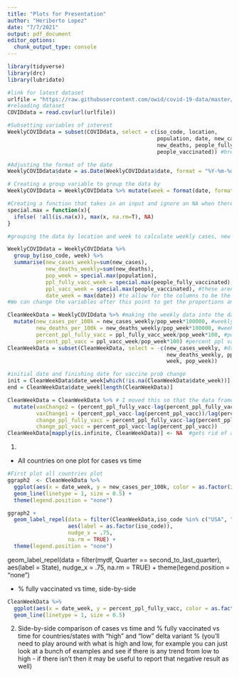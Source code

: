 ```yaml
---
title: "Plots for Presentation"
author: "Heriberto Lopez"
date: "7/7/2021"
output: pdf_document
editor_options: 
  chunk_output_type: console
---
```


```r
library(tidyverse)
library(drc)
library(lubridate)

```

```r
#link for latest dataset
urlfile = "https://raw.githubusercontent.com/owid/covid-19-data/master/public/data/owid-covid-data.csv" 
#reloading dataset 
COVIDdata = read.csv(url(urlfile))  

#Subsetting variables of interest 
WeeklyCOVIDdata = subset(COVIDdata, select = c(iso_code, location, 
                                               population, date, new_cases, 
                                               new_deaths, people_fully_vaccinated, 
                                               people_vaccinated)) #breaking up the data with the variables we want, we can change this

#Adjusting the format of the date 
WeeklyCOVIDdata$date = as.Date(WeeklyCOVIDdata$date, format = "%Y-%m-%d") 

# Creating a group variable to group the data by 
WeeklyCOVIDdata = WeeklyCOVIDdata %>% mutate(week = format(date, format="%Y-%U"))

#Creating a function that takes in an input and ignore an NA when there are other values, but to value something as NA when no value is present
special.max = function(x){ 
  ifelse( !all(is.na(x)), max(x, na.rm=T), NA)
}

#grouping the data by location and week to calculate weekly cases, new deaths per week, ppl fully vaccinated, 

WeeklyCOVIDdata = WeeklyCOVIDdata %>%
  group_by(iso_code, week) %>% 
  summarise(new_cases_weekly=sum(new_cases), 
            new_deaths_weekly=sum(new_deaths),
            pop_week = special.max(population),
            ppl_fully_vacc_week = special.max(people_fully_vaccinated), 
            ppl_vacc_week = special.max(people_vaccinated), #these aren't new
            date_week = max(date)) #to allow for the columns to be the same length
#We can change the variables after this point to get the proportions and percentages Dr. Irazarry wanted, or select different columns initially 

CleanWeekData = WeeklyCOVIDdata %>% #making the weekly data into the data we want with percentages and stuff
  mutate(new_cases_per_100k = new_cases_weekly/pop_week*100000, #weekly cases every 100,000 ppl
         new_deaths_per_100k = new_deaths_weekly/pop_week*100000, #weekly deaths for every 100,000 ppl
         percent_ppl_fully_vacc = ppl_fully_vacc_week/pop_week*100, #percent ppl fully vaccinated
         percent_ppl_vacc = ppl_vacc_week/pop_week*100) #percent ppl vaccinated
CleanWeekData = subset(CleanWeekData, select = -c(new_cases_weekly, #dropping the unmodified columns
                                                  new_deaths_weekly, ppl_fully_vacc_week, ppl_vacc_week, 
                                                  week, pop_week))

#initial date and finishing date for vaccine prob change
init = CleanWeekData$date_week[which(!is.na(CleanWeekData$date_week))]
end = CleanWeekData$date_week[length(CleanWeekData)]

CleanWeekData = CleanWeekData %>% # I moved this so that the data frame is all nice and I can pull out infinite values
  mutate(vaxChange2 = (percent_ppl_fully_vacc-lag(percent_ppl_fully_vacc))/lag(percent_ppl_fully_vacc)*100,
         vaxChange1 = (percent_ppl_vacc-lag(percent_ppl_vacc))/lag(percent_ppl_vacc)*100,
         change_ppl_fully_vacc = percent_ppl_fully_vacc-lag(percent_ppl_fully_vacc),
         change_ppl_vacc = percent_ppl_vacc-lag(percent_ppl_vacc))
CleanWeekData[mapply(is.infinite, CleanWeekData)] <- NA  #gets rid of any infinite values and stores as NA instead

```

1) 
+ All countries on one plot for cases vs time 
```r
#First plot all countries plot 
ggraph2  <- CleanWeekData %>% 
  ggplot(aes(x = date_week, y = new_cases_per_100k, color = as.factor(iso_code), group  = as.factor(iso_code))) +  
  geom_line(linetype = 1, size = 0.5) + 
  theme(legend.position = "none")
```

```r
ggraph2 + 
  geom_label_repel(data = filter(CleanWeekData,iso_code %in% c("USA", "CAN", "CHN", "ISR", "KOR", "FRA")), 
                   aes(label = as.factor(iso_code)),
                   nudge_x = .75,
                   na.rm = TRUE) +
  theme(legend.position = "none")
```

 geom_label_repel(data = filter(mydf, Quarter == second_to_last_quarter), 
                   aes(label = State),
                   nudge_x = .75,
                   na.rm = TRUE) +
  theme(legend.position = "none")




+  % fully vaccinated vs time, side-by-side  

```r
CleanWeekData %>% 
  ggplot(aes(x = date_week, y = percent_ppl_fully_vacc, color = as.factor(iso_code))) + 
  geom_line(linetype = 1, size = 0.5)
```



2) Side-by-side comparison of cases vs time and % fully vaccinated vs time for countries/states with “high” and “low” delta variant % (you’ll need to play around with what is high and low, for example you can just look at a bunch of examples and see if there is any trend from low to high - if there isn’t then it may be useful to report that negative result  as well) 

